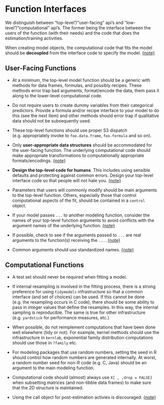 # Function Interfaces

We distinguish between "top-level"/"user-facing" api's and "low-level"/"computational" api's. The former being the interface between the users of the function (with their needs) and the code that does the estimation/training activities. 

<div id="decouple-back"></div> 

When creating model objects, the computational code that fits the model should be **decoupled** from the interface code to specify the model. [{note}](#decouple) 

## User-Facing Functions

* At a minimum, the top-level model function should be a generic with methods for data frames, formulas, and possibly recipes. These methods error trap bad arguments, format/encode the data, them pass it along to the lower-level computational code. 
    
* Do not require users to create dummy variables from their categorical predictors. Provide a formula and/or recipe interface to your model to do this (see the next item) and other methods should error trap if qualitative data should not be subsequently used. 

* These top-level functions should use proper S3 dispatch (e.g. appropriately invoke to `foo.data.frame`, `foo.formula` and so on).

<div id="user-appropriate-back"></div> 

* Only **user-appropriate data structures** should be accommodated for the user-facing function. The underlying computational code should make appropriate transformations to computationally appropriate formats/encodings.  [{note}](#user-appropriate) 

<div id="top-level-back"></div> 

* **Design the top-level code for humans**. This includes using sensible defaults and protecting against common errors. Design your top-level interface code so that people will not hate you. [{note}](#top-level)

* Parameters that users will commonly modify should be main arguments to the top-level function. Others, especially those that control computational aspects of the fit, should be contained in a `control` object. 

<div id="common-param-back"></div>

* If your model passes `...` to another modeling function, consider the names of your top-level function arguments to avoid conflicts with the argument names of the underlying function. [{note}](#common-param)

<div id="dot-check-back"></div>

* If possible, check to see if the arguments passed to `...` are real arguments to the function(s) receiving the `...`.  [{note}](#dot-check)

<div id="standardized-back"></div>

* Common arguments should use standardized names. [{note}](#standardized)


## Computational Functions

* A test set should never be required when fitting a model. 

* If internal resampling is involved in the fitting process, there is a strong preference for using `tidymodels` infrastructure so that a common interface (and set of choices) can be used. If this cannot be done (e.g. the resampling occurs in C code), there should be some ability to pass in integer values that define the resamples. In this way, the internal sampling is reproducible. The same is true for other infrastructure (e.g. `yardstick` for performance measures, etc.)

* When possible, do not reimplement computations that have been done well elsewhere (tidy or not). For example, kernel methods should use the infrastructure in `kernlab`, exponential family distribution computations should use those in `?family` etc. 

* For modeling packages that use random numbers, setting the seed in R should control how random numbers are generated internally. At worst, a random number seed for non-R code (e.g. C, Java) should be an argument to the main modeling function.

* Computational code should (almost) always use `X[ , ,drop = FALSE]` when subsetting matrices (and non-tibble data frames) to make sure that the 2D structure is maintained. 

<div id="calls-back"></div>

* Using the call object for post-estimation activies is discouraged. [{note}](#calls)
 
